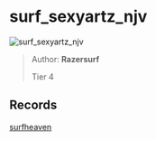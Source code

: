 
# surf_sexyartz_njv

![surf_sexyartz_njv](https://raw.githubusercontent.com/Sayt123/SurfMapPics/Maps-and-bonuses/csgo/surf_sexyartz_njv.jpg)

> Author: **Razersurf**
>
> Tier 4

## Records

[surfheaven](https://surfheaven.eu/map/surf_sexyartz_njv)
